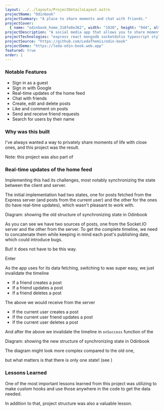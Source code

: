 ```yaml
---
layout: ../../layouts/ProjectDetailsLayout.astro
projectName: "Odinbook"
projectSummary: "A place to share moments and chat with friends."
projectCover:
  { name: "odinbook_home_318fe8e362", width: "1920", height: "944", alt: "" }
projectDescription: "A social media app that allows you to share moments of your life, and gives you the ability to chat with friends."
projectTechnologies: "express react mongodb socketdotio typescript styledcomponents jest testinglibrary"
projectSource: "https://github.com/LedaThemis/odin-book"
projectDemo: "https://leda-odin-book.web.app"
featured: true
order: 1
---
```



### Notable Features

- Sign in as a guest
- Sign in with Google
- Real-time updates of the home feed
- Chat with friends
- Create, edit and delete posts
- Like and comment on posts
- Send and receive friend requests
- Search for users by their name

### Why was this built

I've always wanted a way to privately share moments of life with close ones, and this project was the result.

Note: this project was also part of <ExternalLink name="The Odin Project" url="https://www.theodinproject.com/" altText="" />

### Real-time updates of the home feed

Implementing this had its challenges, most notably synchronizing the state between the client and server.

The initial implementation had two states, one for posts fetched from the Express server (and posts from the current user) and the other for the <ExternalLink name="Socket.IO" url="https://socket.io/" altText="" /> ones (to have real-time updates), which wasn't pleasant to work with.

<CldImage
  src="odinbook_initial_sync_structure_d2ec9cfc5b"
  width="381"
  height="402"
  alt=""
  optimize={false}
/>
Diagram: showing the old structure of synchronizing state in Odinbook

As you can see we have two sources of posts, one from the Socket.IO server and the other from the <ExternalLink name="Express" url="https://expressjs.com/" altText="" /> server. To get the complete timeline, we need to concatenate them while keeping in mind each post's publishing date, which could introduce bugs.

But! it does not have to be this way.

Enter <ExternalLink name="Query Invalidation" url="https://tanstack.com/query/v4/docs/guides/query-invalidation" altText="" />

As the app uses <ExternalLink name="Tanstack Query" url="https://tanstack.com/query/v4" altText="" /> for its data fetching, switching to <ExternalLink name="Query Invalidation" url="https://tanstack.com/query/v4/docs/guides/query-invalidation" altText="" /> was super easy, we just invalidate the timeline

- If a friend creates a post
- If a friend updates a post
- If a friend deletes a post

The above we would receive from the <ExternalLink name="Socket.IO" url="https://socket.io/" altText="" /> server

- If the current user creates a post
- If the current user friend updates a post
- If the current user deletes a post

And after the above we invalidate the timeline in `onSuccess` function of the <ExternalLink name="mutation" url="https://tanstack.com/query/v4/docs/guides/mutations" altText="" />

<CldImage
  src="odinbook_new_invalidate_query_sync_structure_d7c13fd302"
  width="531"
  height="401"
  alt=""
  optimize={false}
/>
Diagram: showing the new structure of synchronizing state in Odinbook

The diagram might look more complex compared to the old one, 

but what matters is that there is only one state! (see <ExternalLink name="Single source of truth" url="https://en.wikipedia.org/wiki/Single_source_of_truth" altText="" />)

### Lessons Learned

One of the most important lessons learned from this project was utilizing <ExternalLink name="Tanstack Query" url="https://tanstack.com/query/v4" altText="" /> to make custom hooks and use those anywhere in the code to get the data needed.

In addition to that, project structure was also a valuable lesson.

